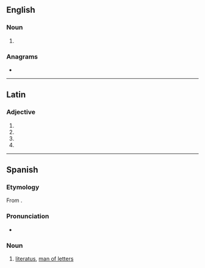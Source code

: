 ==English==

===Noun===
{{en-noun|literati}}

# {{singular of|literati|lang=en}}

===Anagrams===
* {{anagrams|en|rotalite}}

----

==Latin==

===Adjective===
{{la-adj-form|literātō}}

# {{inflection of|literātus||dat|m|s|lang=la}}
# {{inflection of|literātus||dat|n|s|lang=la}}
# {{inflection of|literātus||abl|m|s|lang=la}}
# {{inflection of|literātus||abl|n|s|lang=la}}

----

==Spanish==

===Etymology===
From {{der|es|la|litterātus}}.

===Pronunciation===
* {{es-IPA}}

===Noun===
{{es-noun|m|f=literata}}

# [[literatus]], [[man of letters]]